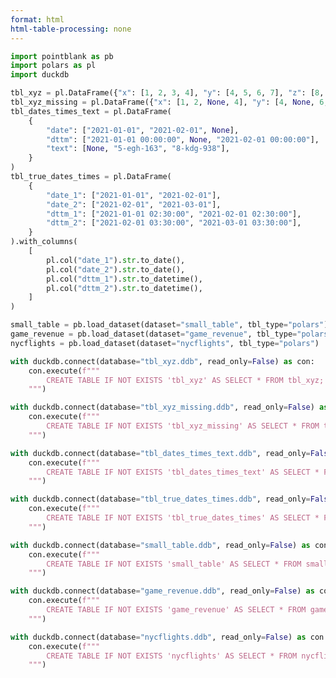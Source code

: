 ```yaml
---
format: html
html-table-processing: none
---
```


```python
import pointblank as pb
import polars as pl
import duckdb

tbl_xyz = pl.DataFrame({"x": [1, 2, 3, 4], "y": [4, 5, 6, 7], "z": [8, 8, 8, 8]})
tbl_xyz_missing = pl.DataFrame({"x": [1, 2, None, 4], "y": [4, None, 6, 7], "z": [8, None, 8, 8]})
tbl_dates_times_text = pl.DataFrame(
    {
        "date": ["2021-01-01", "2021-02-01", None],
        "dttm": ["2021-01-01 00:00:00", None, "2021-02-01 00:00:00"],
        "text": [None, "5-egh-163", "8-kdg-938"],
    }
)
tbl_true_dates_times = pl.DataFrame(
    {
        "date_1": ["2021-01-01", "2021-02-01"],
        "date_2": ["2021-02-01", "2021-03-01"],
        "dttm_1": ["2021-01-01 02:30:00", "2021-02-01 02:30:00"],
        "dttm_2": ["2021-02-01 03:30:00", "2021-03-01 03:30:00"],
    }
).with_columns(
    [
        pl.col("date_1").str.to_date(),
        pl.col("date_2").str.to_date(),
        pl.col("dttm_1").str.to_datetime(),
        pl.col("dttm_2").str.to_datetime(),
    ]
)

small_table = pb.load_dataset(dataset="small_table", tbl_type="polars")
game_revenue = pb.load_dataset(dataset="game_revenue", tbl_type="polars")
nycflights = pb.load_dataset(dataset="nycflights", tbl_type="polars")
```


```python
with duckdb.connect(database="tbl_xyz.ddb", read_only=False) as con:
    con.execute(f"""
        CREATE TABLE IF NOT EXISTS 'tbl_xyz' AS SELECT * FROM tbl_xyz;
    """)
```


```python
with duckdb.connect(database="tbl_xyz_missing.ddb", read_only=False) as con:
    con.execute(f"""
        CREATE TABLE IF NOT EXISTS 'tbl_xyz_missing' AS SELECT * FROM tbl_xyz_missing;
    """)
```

```python
with duckdb.connect(database="tbl_dates_times_text.ddb", read_only=False) as con:
    con.execute(f"""
        CREATE TABLE IF NOT EXISTS 'tbl_dates_times_text' AS SELECT * FROM tbl_dates_times_text;
    """)
```

```python
with duckdb.connect(database="tbl_true_dates_times.ddb", read_only=False) as con:
    con.execute(f"""
        CREATE TABLE IF NOT EXISTS 'tbl_true_dates_times' AS SELECT * FROM tbl_true_dates_times;
    """)
```

```python
with duckdb.connect(database="small_table.ddb", read_only=False) as con:
    con.execute(f"""
        CREATE TABLE IF NOT EXISTS 'small_table' AS SELECT * FROM small_table;
    """)
```

```python
with duckdb.connect(database="game_revenue.ddb", read_only=False) as con:
    con.execute(f"""
        CREATE TABLE IF NOT EXISTS 'game_revenue' AS SELECT * FROM game_revenue;
    """)
```

```python
with duckdb.connect(database="nycflights.ddb", read_only=False) as con:
    con.execute(f"""
        CREATE TABLE IF NOT EXISTS 'nycflights' AS SELECT * FROM nycflights;
    """)
```
